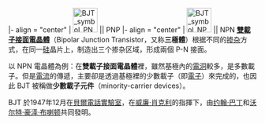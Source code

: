 {{float_begin|side=right}}
|- align = "center"
| [[Image:BJT_symbol_PNP.svg|50px]] || PNP
|- align = "center"
| [[Image:BJT_symbol_NPN.svg|50px]] || NPN
{{float_end|caption=}}'''[[双极性晶体管|雙載子接面電晶體]]'''（Bipolar Junction Transistor，又称'''三極體'''）根据不同的[[掺杂|掺杂]]方式，在同一[[硅|硅]]晶片上，制造出三个掺杂区域，形成兩個 P-N 接面。

以 NPN 電晶體為例：在'''雙載子接面電晶體'''裡，雖然基極內的[[電洞|電洞]]較多，是多數載子。但是[[電流|電流]]的傳遞，主要卻是透過基極裡的少數載子（即[[電子|電子]]）來完成的，也因此 BJT 被稱做'''少數載子元件'''（minority-carrier devices）。

BJT 於1947年12月在[[贝尔实验室|貝爾電話實驗室]]，在[[威廉·肖克利|威廉·肖克利]]的指揮下，由[[约翰·巴丁|约翰·巴丁]]和[[沃尔特·豪泽·布喇顿|沃尔特·豪泽·布喇顿]]共同發明。